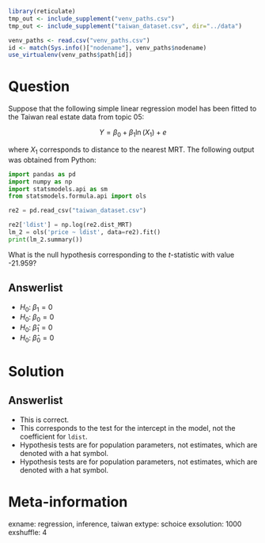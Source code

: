 ```r
library(reticulate)
tmp_out <- include_supplement("venv_paths.csv")
tmp_out <- include_supplement("taiwan_dataset.csv", dir="../data")

venv_paths <- read.csv("venv_paths.csv")
id <- match(Sys.info()["nodename"], venv_paths$nodename)
use_virtualenv(venv_paths$path[id])
```

Question
========

Suppose that the following simple linear regression model has been fitted to the 
Taiwan real estate data from topic 05:

$$
Y = \beta_0 + \beta_1 \ln (X_1) + e
$$

where $X_1$ corresponds to distance to the nearest MRT. The following output 
was obtained from Python:

```python
import pandas as pd
import numpy as np
import statsmodels.api as sm
from statsmodels.formula.api import ols

re2 = pd.read_csv("taiwan_dataset.csv")

re2['ldist'] = np.log(re2.dist_MRT)
lm_2 = ols('price ~ ldist', data=re2).fit()
print(lm_2.summary())
```

What is the null hypothesis corresponding to the $t$-statistic with value -21.959?

Answerlist
----------
* $H_0:\; \beta_1 = 0$
* $H_0:\; \beta_0 = 0$
* $H_0:\; \hat{\beta}_1 = 0$
* $H_0:\; \hat{\beta}_0 = 0$

Solution
========

Answerlist
----------
* This is correct.
* This corresponds to the test for the intercept in the model, not the coefficient for `ldist`.
* Hypothesis tests are for population parameters, not estimates, which are denoted with a hat symbol.
* Hypothesis tests are for population parameters, not estimates, which are denoted with a hat symbol.

Meta-information
================
exname: regression, inference, taiwan
extype: schoice
exsolution: 1000
exshuffle: 4
